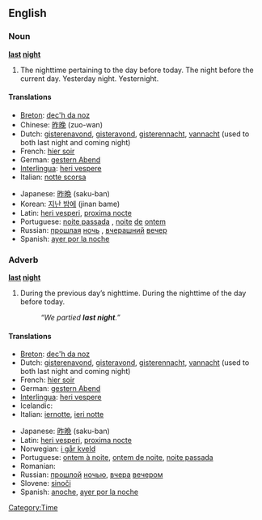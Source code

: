 ==English==

===Noun===
'''[[last]] [[night]]'''

# The nighttime pertaining to the day before today.  The night before the current day.  Yesterday night.  Yesternight.

====Translations====
{{top}}
* [[Breton]]: [[dec'h da noz]]
* Chinese: [[昨晚]] (zuo-wan)
* Dutch: [[gisterenavond]], [[gisteravond]], [[gisterennacht]], [[vannacht]] (used to both last night and coming night)
* French: [[hier soir]]
* German: [[gestern Abend]]
* [[Interlingua]]: [[heri vespere]]
* Italian: [[notte scorsa]]
{{mid}}
* Japanese: [[昨晩]] (saku-ban)
* Korean: [[지난 밤에]] (jinan bame)
* Latin: [[heri vesperi]], [[proxima nocte]]
* Portuguese: [[noite passada]] {{f}}, [[noite]] [[de]] [[ontem]] {{f}}
* Russian: [[прошлый|прошлая]] [[ночь]] {{f}}, [[вчерашний]] [[вечер]] {{m}}
* Spanish: [[ayer por la noche]]
{{bottom}}

===Adverb===
'''[[last]] [[night]]'''

# During the previous day’s nighttime.  During the nighttime of the day before today.
#: ''“We partied '''last night'''.”''

====Translations====
{{top}}
* [[Breton]]: [[dec'h da noz]]
* Dutch: [[gisterenavond]], [[gisteravond]], [[gisterennacht]], [[vannacht]] (used to both last night and coming night)
* French: [[hier soir]]
* German: [[gestern Abend]]
* [[Interlingua]]: [[heri vespere]]
* Icelandic: {{t+|is|í gær}}
* Italian: [[iernotte]], [[ieri notte]]
{{mid}}
* Japanese: [[昨晩]] (saku-ban)
* Latin: [[heri vesperi]], [[proxima nocte]]
* Norwegian: [[i går kveld]]
* Portuguese: [[ontem à noite]], [[ontem de noite]], [[noite passada]]
* Romanian: {{t-|ro|aseară}}
* Russian: [[прошлый|прошлой]] [[ночью]], [[вчера]] [[вечером]]
* Slovene: [[sinoči]]
* Spanish: [[anoche]], [[ayer por la noche]]
{{bottom}}

[[Category:Time]]